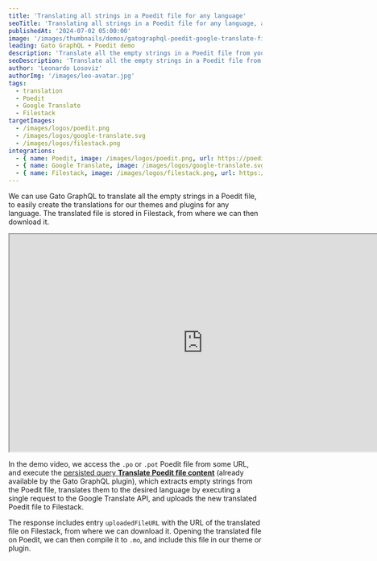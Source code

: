 ```yaml
---
title: 'Translating all strings in a Poedit file for any language'
seoTitle: 'Translating all strings in a Poedit file for any language, and storing the new translated Poedit file in Filestack, via the Google Translate API using Gato GraphQL'
publishedAt: '2024-07-02 05:00:00'
image: '/images/thumbnails/demos/gatographql-poedit-google-translate-filestack-wordpress.png'
leading: Gato GraphQL + Poedit demo
description: 'Translate all the empty strings in a Poedit file from your themes and plugins to any language, and store the new translated Poedit file in Filestack.'
seoDescription: 'Translate all the empty strings in a Poedit file from your themes and plugins to any language, and store the new translated Poedit file in Filestack, by using Gato GraphQL and connecting to the Google Translate API.'
author: 'Leonardo Losoviz'
authorImg: '/images/leo-avatar.jpg'
tags:
  - translation
  - Poedit
  - Google Translate
  - Filestack
targetImages:
  - /images/logos/poedit.png
  - /images/logos/google-translate.svg
  - /images/logos/filestack.png
integrations: 
  - { name: Poedit, image: /images/logos/poedit.png, url: https://poedit.net }
  - { name: Google Translate, image: /images/logos/google-translate.svg, url: https://cloud.google.com/translate/ }
  - { name: Filestack, image: /images/logos/filestack.png, url: https://www.filestack.com/ }
---
```


We can use Gato GraphQL to translate all the empty strings in a Poedit file, to easily create the translations for our themes and plugins for any language. The translated file is stored in Filestack, from where we can then download it.

<div className="aspect-video lg:-ml-32 lg:-mr-32">
  <iframe
    className="w-full h-full"
    src="https://www.youtube.com/embed/oiWqNWY3Of8"
    title="Translating all strings in a Poedit file for any language"
    width="768"
    height="432"
    allow="accelerometer; autoplay; clipboard-write; encrypted-media; gyroscope; picture-in-picture; web-share"
    allowFullScreen
  >
  </iframe>
</div>

In the demo video, we access the `.po` or `.pot` Poedit file from some URL, and execute the [persisted query **Translate Poedit file content**](/library/translate-poedit-file-content) (already available by the Gato GraphQL plugin), which extracts empty strings from the Poedit file, translates them to the desired language by executing a single request to the Google Translate API, and uploads the new translated Poedit file to Filestack.

The response includes entry `uploadedFileURL` with the URL of the translated file on Filestack, from where we can download it. Opening the translated file on Poedit, we can then compile it to `.mo`, and include this file in our theme or plugin.
